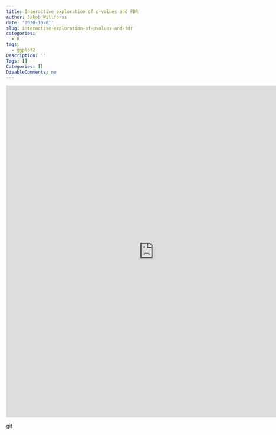 ```yaml
---
title: Interactive exploration of p-values and FDR
author: Jakob Willforss
date: '2020-10-01'
slug: interactive-exploration-of-pvalues-and-fdr
categories:
  - R
tags:
  - ggplot2
Description: ''
Tags: []
Categories: []
DisableComments: no
---
```


<iframe src="https://jakobshinyapps.shinyapps.io/fdr_exploration/" width="800" height="900" style="border: none;"></iframe>

git